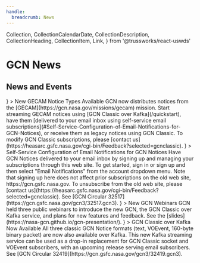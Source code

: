 ```yaml
---
handle:
  breadcrumb: News
---
```


  Collection,
  CollectionCalendarDate,
  CollectionDescription,
  CollectionHeading,
  CollectionItem,
  Link,
} from '@trussworks/react-uswds'

# GCN News

<h2 className="">News and Events</h2>
<Collection>
  <CollectionItem
    variantComponent={
      <CollectionCalendarDate datetime={'September 22, 2022'} />
    }
  >
    <CollectionHeading headingLevel="h3">
      New GECAM Notice Types Available
    </CollectionHeading>
    <CollectionDescription>
      GCN now distributes notices from the
      [GECAM](https://gcn.nasa.gov/missions/gecam) mission. Start streaming
      GECAM notices using [GCN Classic over Kafka](/quickstart), have them
      [delivered to your email inbox using self-service email
      subscriptions](#Self-Service-Configuration-of-Email-Notifications-for-GCN-Notices),
      or receive them as legacy notices using GCN Classic. To modify GCN Classic
      subscriptions, please [contact
      us](https://heasarc.gsfc.nasa.gov/cgi-bin/Feedback?selected=gcnclassic).
    </CollectionDescription>
  </CollectionItem>
  <CollectionItem
    variantComponent={<CollectionCalendarDate datetime={'September 2, 2022'} />}
  >
    <CollectionHeading headingLevel="h3">
      Self-Service Configuration of Email Notifications for GCN Notices
    </CollectionHeading>
    <CollectionDescription>
      Have GCN Notices delivered to your email inbox by signing up and managing
      your subscriptions through this web site. To get started, sign in or sign
      up and then select "Email Notifications" from the account dropdown menu.
      Note that signing up here does not affect prior subscriptions on the old
      web site, https://gcn.gsfc.nasa.gov. To unsubscribe from the old web site,
      please [contact
      us](https://heasarc.gsfc.nasa.gov/cgi-bin/Feedback?selected=gcnclassic).
      See [GCN Circular 32517](https://gcn.gsfc.nasa.gov/gcn3/32517.gcn3).
    </CollectionDescription>
  </CollectionItem>
  <CollectionItem
    variantComponent={<CollectionCalendarDate datetime={'August 1, 2022'} />}
  >
    <CollectionHeading headingLevel="h3">New GCN Webinars</CollectionHeading>
    <CollectionDescription>
      GCN held three public webinars to introduce the new GCN, the GCN Classic
      over Kafka service, and plans for new features and feedback. See the
      [slides](https://nasa-gcn.github.io/gcn-presentation/).
    </CollectionDescription>
  </CollectionItem>
  <CollectionItem
    variantComponent={<CollectionCalendarDate datetime={'July 20, 2022'} />}
  >
    <CollectionHeading headingLevel="h3">
      GCN Classic over Kafka Now Available
    </CollectionHeading>
    <CollectionDescription>
      All three classic GCN Notice formats (text, VOEvent, 160-byte binary
      packet) are now also available over Kafka. This new Kafka streaming
      service can be used as a drop-in replacement for GCN Classic socket and
      VOEvent subscribers, with an upcoming release serving email subscribers.
      See [GCN Circular 32419](https://gcn.gsfc.nasa.gov/gcn3/32419.gcn3).
    </CollectionDescription>
  </CollectionItem>
</Collection>
